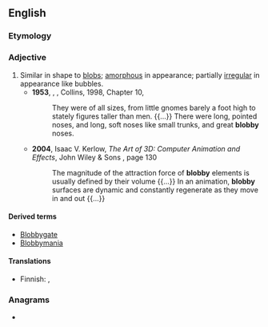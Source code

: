 ==English==

===Etymology===
{{suffix|en|blob|y}}

===Adjective===
{{en-adj|er}}

# Similar in shape to [[blob]]s; [[amorphous]] in appearance; partially [[irregular]] in appearance like bubbles.
#* '''1953''', {{w|C. S. Lewis}}, ''{{w|The Silver Chair}}'', Collins, 1998, Chapter 10,
#*: They were of all sizes, from little gnomes barely a foot high to stately figures taller than men. {{...}} There were long, pointed noses, and long, soft noses like small trunks, and great '''blobby''' noses.
#* '''2004''', Isaac V. Kerlow, ''The Art of 3D: Computer Animation and Effects'', John Wiley & Sons {{ISBN|9780471430360}}, page 130
#*: The magnitude of the attraction force of '''blobby''' elements is usually defined by their volume {{...}} In an animation, '''blobby''' surfaces are dynamic and constantly regenerate as they move in and out {{...}}

====Derived terms====
* [[Blobbygate]]
* [[Blobbymania]]

====Translations====
{{trans-top|similar in shape and appearance to blobs}}
* Finnish: {{t|fi|kokkareinen}}, {{t|fi|klimppinen}}
{{trans-mid}}
{{trans-bottom}}

===Anagrams===
* {{anagrams|en|bobbly}}